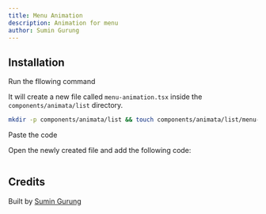 ```yaml
---
title: Menu Animation
description: Animation for menu
author: Sumin Gurung
---
```


<ComponentPreview name="list-menu-animation--docs" />

## Installation

<Steps>
<Step>Run the fllowing command</Step>

It will create a new file called `menu-animation.tsx` inside the `components/animata/list` directory.

```bash
mkdir -p components/animata/list && touch components/animata/list/menu-animation.tsx
```

<Step>Paste the code</Step>

Open the newly created file and add the following code:

```jsx file=<rootDir>/animata/list/menu-animation.tsx

```

</Steps>

## Credits

Built by [Sumin Gurung](https://github.com/GrgSumin)
